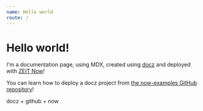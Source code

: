 ```yaml
---
name: Hello world
route: /
---
```





<AddPageButton />


# Hello world!

I'm a documentation page, using MDX, created using [docz](https://docz.site) and deployed with [ZEIT Now](https://zeit.co/now)!

You can learn how to deploy a docz project from [the now-examples GitHub repository](https://github.com/zeit/now-examples/tree/master/docz)!

docz + github + now
